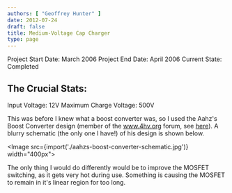 ```yaml
---
authors: [ "Geoffrey Hunter" ]
date: 2012-07-24
draft: false
title: Medium-Voltage Cap Charger
type: page
---
```



Project Start Date: March 2006
Project End Date: April 2006
Current State: Completed

## The Crucial Stats:

Input Voltage: 12V
Maximum Charge Voltage: 500V

This was before I knew what a boost converter was, so I used the Aahz's Boost Converter  design (member of the www.4hv.org forum, see [here](https://4hv.org/e107_plugins/forum/forum_viewtopic.php?6457)). A blurry schematic (the only one I have!) of his design is shown below.

<Image src={import('./aahzs-boost-converter-schematic.jpg')} width="400px"></Image>

The only thing I would do differently would be to improve the MOSFET switching, as it gets very hot during use. Something is causing the MOSFET to remain in it's linear region for too long.
